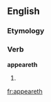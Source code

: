 ==English==

===Etymology===
{{suffix|appear|eth}}

===Verb===
'''appeareth'''

# {{archaic third-person singular of|appear}}

[[fr:appeareth]]
